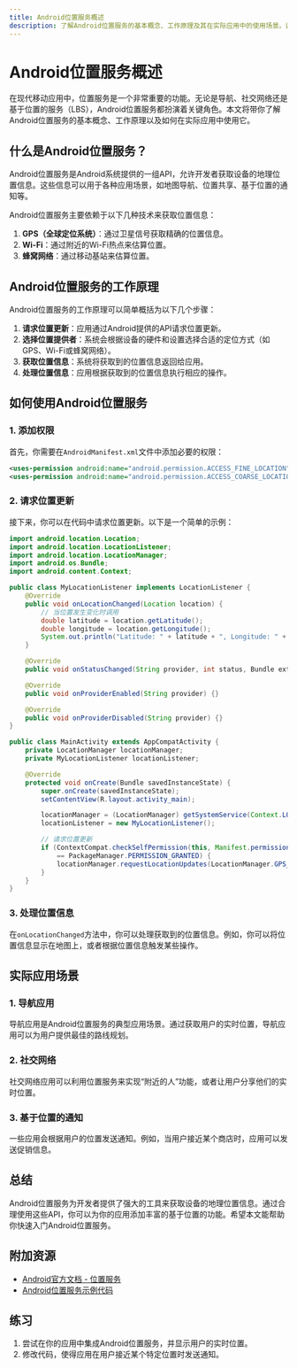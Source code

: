 ```yaml
---
title: Android位置服务概述
description: 了解Android位置服务的基本概念、工作原理及其在实际应用中的使用场景。适合初学者快速入门。
---
```


# Android位置服务概述

在现代移动应用中，位置服务是一个非常重要的功能。无论是导航、社交网络还是基于位置的服务（LBS），Android位置服务都扮演着关键角色。本文将带你了解Android位置服务的基本概念、工作原理以及如何在实际应用中使用它。

## 什么是Android位置服务？

Android位置服务是Android系统提供的一组API，允许开发者获取设备的地理位置信息。这些信息可以用于各种应用场景，如地图导航、位置共享、基于位置的通知等。

Android位置服务主要依赖于以下几种技术来获取位置信息：

1. **GPS（全球定位系统）**：通过卫星信号获取精确的位置信息。
2. **Wi-Fi**：通过附近的Wi-Fi热点来估算位置。
3. **蜂窝网络**：通过移动基站来估算位置。

## Android位置服务的工作原理

Android位置服务的工作原理可以简单概括为以下几个步骤：

1. **请求位置更新**：应用通过Android提供的API请求位置更新。
2. **选择位置提供者**：系统会根据设备的硬件和设置选择合适的定位方式（如GPS、Wi-Fi或蜂窝网络）。
3. **获取位置信息**：系统将获取到的位置信息返回给应用。
4. **处理位置信息**：应用根据获取到的位置信息执行相应的操作。

## 如何使用Android位置服务

### 1. 添加权限

首先，你需要在`AndroidManifest.xml`文件中添加必要的权限：

```xml
<uses-permission android:name="android.permission.ACCESS_FINE_LOCATION" />
<uses-permission android:name="android.permission.ACCESS_COARSE_LOCATION" />
```

### 2. 请求位置更新

接下来，你可以在代码中请求位置更新。以下是一个简单的示例：

```java
import android.location.Location;
import android.location.LocationListener;
import android.location.LocationManager;
import android.os.Bundle;
import android.content.Context;

public class MyLocationListener implements LocationListener {
    @Override
    public void onLocationChanged(Location location) {
        // 当位置发生变化时调用
        double latitude = location.getLatitude();
        double longitude = location.getLongitude();
        System.out.println("Latitude: " + latitude + ", Longitude: " + longitude);
    }

    @Override
    public void onStatusChanged(String provider, int status, Bundle extras) {}

    @Override
    public void onProviderEnabled(String provider) {}

    @Override
    public void onProviderDisabled(String provider) {}
}

public class MainActivity extends AppCompatActivity {
    private LocationManager locationManager;
    private MyLocationListener locationListener;

    @Override
    protected void onCreate(Bundle savedInstanceState) {
        super.onCreate(savedInstanceState);
        setContentView(R.layout.activity_main);

        locationManager = (LocationManager) getSystemService(Context.LOCATION_SERVICE);
        locationListener = new MyLocationListener();

        // 请求位置更新
        if (ContextCompat.checkSelfPermission(this, Manifest.permission.ACCESS_FINE_LOCATION)
            == PackageManager.PERMISSION_GRANTED) {
            locationManager.requestLocationUpdates(LocationManager.GPS_PROVIDER, 5000, 10, locationListener);
        }
    }
}
```

### 3. 处理位置信息

在`onLocationChanged`方法中，你可以处理获取到的位置信息。例如，你可以将位置信息显示在地图上，或者根据位置信息触发某些操作。

## 实际应用场景

### 1. 导航应用

导航应用是Android位置服务的典型应用场景。通过获取用户的实时位置，导航应用可以为用户提供最佳的路线规划。

### 2. 社交网络

社交网络应用可以利用位置服务来实现“附近的人”功能，或者让用户分享他们的实时位置。

### 3. 基于位置的通知

一些应用会根据用户的位置发送通知。例如，当用户接近某个商店时，应用可以发送促销信息。

## 总结

Android位置服务为开发者提供了强大的工具来获取设备的地理位置信息。通过合理使用这些API，你可以为你的应用添加丰富的基于位置的功能。希望本文能帮助你快速入门Android位置服务。

## 附加资源

- [Android官方文档 - 位置服务](https://developer.android.com/guide/topics/location)
- [Android位置服务示例代码](https://github.com/android/location-samples)

## 练习

1. 尝试在你的应用中集成Android位置服务，并显示用户的实时位置。
2. 修改代码，使得应用在用户接近某个特定位置时发送通知。
